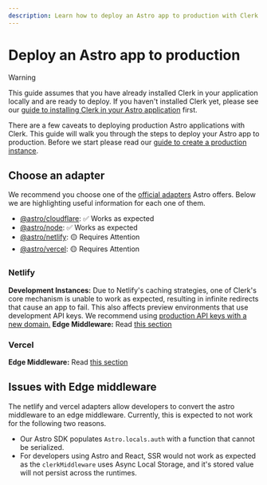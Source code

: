 ```yaml
---
description: Learn how to deploy an Astro app to production with Clerk.
---
```


# Deploy an Astro app to production

> [!WARNING]
> This guide assumes that you have already installed Clerk in your application locally and are ready to deploy. If you haven't installed Clerk yet, please see our [guide to installing Clerk in your Astro application](/docs/quickstarts/astro) first.

There are a few caveats to deploying production Astro applications with Clerk. This guide will walk you through the steps to deploy your Astro app to production. Before we start please read our [guide to create a production instance](/docs/deployments/overview).

## Choose an adapter

We recommend you choose one of the [official adapters](https://docs.astro.build/en/guides/server-side-rendering/#official-adapters) Astro offers. Below we are highlighting useful information for each one of them.

- [@astro/cloudflare](https://docs.astro.build/en/guides/integrations-guide/cloudflare/): ✅ Works as expected
- [@astro/node](https://docs.astro.build/en/guides/integrations-guide/node/): ✅ Works as expected
- [@astro/netlify](https://docs.astro.build/en/guides/integrations-guide/netlify/): 🟡 Requires Attention
- [@astro/vercel](https://docs.astro.build/en/guides/integrations-guide/vercel/): 🟡 Requires Attention

### Netlify
**Development Instances:** Due to Netlify's caching strategies, one of Clerk's core mechanism is unable to work as expected, resulting in infinite redirects that cause an app to fail. This also affects preview environments that use development API keys. We recommend using [production API keys with a new domain.](/docs/deployments/set-up-preview-environment#acquire-an-additional-root-domain)
**Edge Middleware:**  Read [this section](#issues-with-edge-middleware)

### Vercel

**Edge Middleware:**  Read [this section](#issues-with-edge-middleware)

## Issues with Edge middleware
The netlify and vercel adapters allow developers to convert the astro middleware to an edge middleware.
Currently, this is expected to not work for the following two reasons.
- Our Astro SDK populates `Astro.locals.auth` with a function that cannot be serialized.
- For developers using Astro and React, SSR would not work as expected as the `clerkMiddleware` uses Async Local Storage, and it's stored value will not persist across the runtimes.